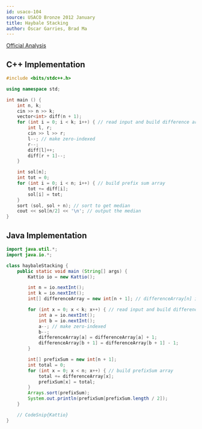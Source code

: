 ```yaml
---
id: usaco-104
source: USACO Bronze 2012 January
title: Haybale Stacking
author: Óscar Garries, Brad Ma
---
```


[Official Analysis](http://www.usaco.org/current/data/sol_stacking.html)

<LanguageSection>
<CPPSection>

## C++ Implementation

```cpp
#include <bits/stdc++.h>

using namespace std;

int main () {
	int n, k;
	cin >> n >> k;
	vector<int> diff(n + 1);
	for (int i = 0; i < k; i++) { // read input and build difference array
		int l, r;
		cin >> l >> r;
		l--; // make zero-indexed
		r--;
		diff[l]++;
		diff[r + 1]--;
	}

	int sol[n];
	int tot = 0;
	for (int i = 0; i < n; i++) { // build prefix sum array
		tot += diff[i];
		sol[i] = tot;
	}
	sort (sol, sol + n); // sort to get median
	cout << sol[n/2] << '\n'; // output the median
}

```

</CPPSection>
	
</LanguageSection>
<JavaSection>

## Java Implementation

```java
import java.util.*;
import java.io.*;

class haybaleStacking {
    public static void main (String[] args) {
        Kattio io = new Kattio();

        int n = io.nextInt();
        int k = io.nextInt();
        int[] differenceArray = new int[n + 1]; // differenceArray[n] is the difference between A[n + 1] and A[n]

        for (int x = 0; x < k; x++) { // read input and build differenceArray
            int a = io.nextInt();
            int b = io.nextInt();
            a--; // make zero-indexed
            b--;
            differenceArray[a] = differenceArray[a] + 1;
            differenceArray[b + 1] = differenceArray[b + 1] - 1;
        }

        int[] prefixSum = new int[n + 1];
        int total = 0;
        for (int x = 0; x < n; x++) { // build prefixSum array
            total += differenceArray[x];
            prefixSum[x] = total;
        }
        Arrays.sort(prefixSum);
        System.out.println(prefixSum[prefixSum.length / 2]);
    }

    // CodeSnip{Kattio}
}

```

</JavaSection>
<LanguageSection>
	

